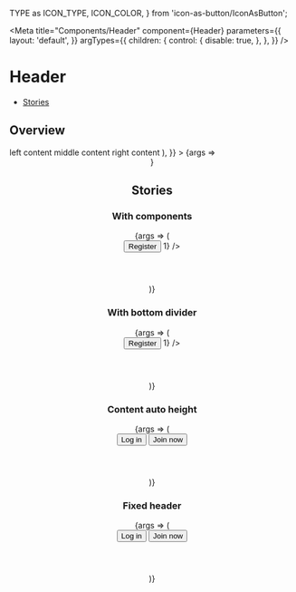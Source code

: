 
  TYPE as ICON_TYPE,
  ICON_COLOR,
} from 'icon-as-button/IconAsButton';

<Meta
  title="Components/Header"
  component={Header}
  parameters={{
    layout: 'default',
  }}
  argTypes={{
    children: {
      control: {
        disable: true,
      },
    },
  }}
/>

# Header

- [Stories](#stories)

## Overview

<Canvas>
  <Story
    name="Default"
    args={{
      children: (
        <HeaderContainer>
          <HeaderContent>
            <HeaderLeft>left content</HeaderLeft>
            <HeaderMiddle>middle content</HeaderMiddle>
            <HeaderRight>right content</HeaderRight>
          </HeaderContent>
        </HeaderContainer>
      ),
    }}
  >
    {args => <Header {...args} />}
  </Story>
</Canvas>

<ArgsTable story="Default" />

## Stories

### With components

<Canvas>
  <Story name="WithComponents">
    {args => (
      <div className="sg-story-variant-dark-box">
        <Header {...args}>
          <HeaderContainer>
            <HeaderContent>
              <HeaderLeft>
                <HomeButton />
              </HeaderLeft>
              <HeaderMiddle>
                <Search
                  placeholder="Find all the answers..."
                  fullWidth
                  withRoundButton
                />
              </HeaderMiddle>
              <RWDHelper hide={RWD_TYPE.SMALL_ONLY}>
                <div>
                  <HeaderRight>
                    <Button type="solid" size="small">
                      Register
                    </Button>
                    <IconAsButton
                      type={ICON_TYPE.MESSAGES}
                      transparent
                      color={ICON_COLOR['icon-black']}
                      overlay={<Counter size="small">1</Counter>}
                    />
                    <IconAsButton transparent>
                      <Avatar size={AVATAR_SIZE.SMALL} />
                    </IconAsButton>
                  </HeaderRight>
                </div>
              </RWDHelper>
              <RWDHelper hide={RWD_TYPE.MEDIUM_UP}>
                <div>
                  <HeaderRight>
                    <IconAsButton
                      type={ICON_TYPE.MENU}
                      color={ICON_COLOR['icon-black']}
                    />
                  </HeaderRight>
                </div>
              </RWDHelper>
            </HeaderContent>
          </HeaderContainer>
        </Header>
      </div>
    )}
  </Story>
</Canvas>

### With bottom divider

<Canvas>
  <Story name="WithBottomDivider" args={{withDivider: true}}>
    {args => (
      <div className="sg-story-variant-dark-box">
        <Header {...args}>
          <HeaderContainer>
            <HeaderContent>
              <HeaderLeft>
                <HomeButton />
              </HeaderLeft>
              <HeaderMiddle>
                <Search
                  placeholder="Find all the answers..."
                  fullWidth
                  withRoundButton
                />
              </HeaderMiddle>
              <RWDHelper hide={RWD_TYPE.SMALL_ONLY}>
                <div>
                  <HeaderRight>
                    <Button type="solid" size="small">
                      Register
                    </Button>
                    <IconAsButton
                      type={ICON_TYPE.MESSAGES}
                      transparent
                      color={ICON_COLOR['icon-black']}
                      overlay={<Counter size="small">1</Counter>}
                    />
                    <IconAsButton transparent>
                      <Avatar size={AVATAR_SIZE.SMALL} />
                    </IconAsButton>
                  </HeaderRight>
                </div>
              </RWDHelper>
              <RWDHelper hide={RWD_TYPE.MEDIUM_UP}>
                <div>
                  <HeaderRight>
                    <IconAsButton
                      type={ICON_TYPE.MENU}
                      color={ICON_COLOR['icon-black']}
                    />
                  </HeaderRight>
                </div>
              </RWDHelper>
            </HeaderContent>
          </HeaderContainer>
        </Header>
      </div>
    )}
  </Story>
</Canvas>

### Content auto height

<Canvas>
  <Story name="ContentAutoHeight">
    {args => (
      <div className="sg-story-variant-dark-box">
        <Header {...args}>
          <HeaderContainer>
            <HeaderContent autoHeight>
              <HeaderLeft>
                <HomeButton />
              </HeaderLeft>
              <HeaderMiddle>
                <Search placeholder="Find all the answers..." fullWidth />
              </HeaderMiddle>
              <RWDHelper hide={RWD_TYPE.SMALL_ONLY}>
                <div>
                  <HeaderRight>
                    <ActionList>
                      <ActionListHole>
                        <Button type="solid-inverted" size="small">
                          Log in
                        </Button>
                      </ActionListHole>
                      <ActionListHole>
                        <Button type="solid" size="small">
                          Join now
                        </Button>
                      </ActionListHole>
                    </ActionList>
                  </HeaderRight>
                </div>
              </RWDHelper>
              <RWDHelper hide={RWD_TYPE.MEDIUM_UP}>
                <div>
                  <HeaderRight>
                    <IconAsButton
                      type={ICON_TYPE.MENU}
                      color={ICON_COLOR['icon-black']}
                    />
                  </HeaderRight>
                </div>
              </RWDHelper>
            </HeaderContent>
          </HeaderContainer>
        </Header>
      </div>
    )}
  </Story>
</Canvas>

### Fixed header

<Canvas>
  <Story
    name="FixedHeader"
    args={{fixed: true}}
    parameters={{
      docs: {
        inlineStories: false,
      },
    }}
    height="400px"
  >
    {args => (
      <div
        style={{
          height: '2000px',
          background:
            'linear-gradient(0deg, rgba(2,0,36,1) 0%, rgba(121,95,9,1) 35%, rgba(0,212,255,1) 100%)',
        }}
      >
        <Header {...args}>
          <HeaderContainer>
            <HeaderContent>
              <HeaderLeft>
                <HomeButton />
              </HeaderLeft>
              <HeaderMiddle>
                <Search placeholder="Find all the answers..." fullWidth />
              </HeaderMiddle>
              <RWDHelper hide={RWD_TYPE.SMALL_ONLY}>
                <div>
                  <HeaderRight>
                    <ActionList>
                      <ActionListHole>
                        <Button type="solid-inverted" size="small">
                          Log in
                        </Button>
                      </ActionListHole>
                      <ActionListHole>
                        <Button type="solid" size="small">
                          Join now
                        </Button>
                      </ActionListHole>
                    </ActionList>
                  </HeaderRight>
                </div>
              </RWDHelper>
              <RWDHelper hide={RWD_TYPE.MEDIUM_UP}>
                <div>
                  <HeaderRight>
                    <IconAsButton
                      type={ICON_TYPE.MENU}
                      color={ICON_COLOR['icon-black']}
                    />
                  </HeaderRight>
                </div>
              </RWDHelper>
            </HeaderContent>
          </HeaderContainer>
        </Header>
      </div>
    )}
  </Story>
</Canvas>
